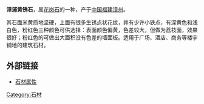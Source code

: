 {{多個問題|
{{expand|time=2015-04-24T11:58:45+00:00}}
{{unreferenced|time=2015-04-24T11:58:45+00:00}}
{{refimprove|time=2015-04-24T11:51:40+00:00}}
}}
'''漳浦黄锈石'''，属[[花岗石|花岗石]]的一种，产于[[中国|中国]][[福建|福建]][[漳州|漳州]]。

其石面米黄质地坚硬，上面有很多生锈点状花纹，并有少许小铁点，有深黄色和浅白色，粉红色三种颜色可供选择：表面颜色偏黄，色差较大，但做为荔枝面，效果很好；粉红色的可做出大面积没有色差的墙面板。适用于广场、酒店、商务等楼宇铺地的建筑石材。

==外部链接==
*[https://web.archive.org/web/20100714190220/http://www.minotec.com/flash/stone/products.asp?id=856 石材属性]

{{建筑小作品}}
[[Category:石材|Category:石材]]